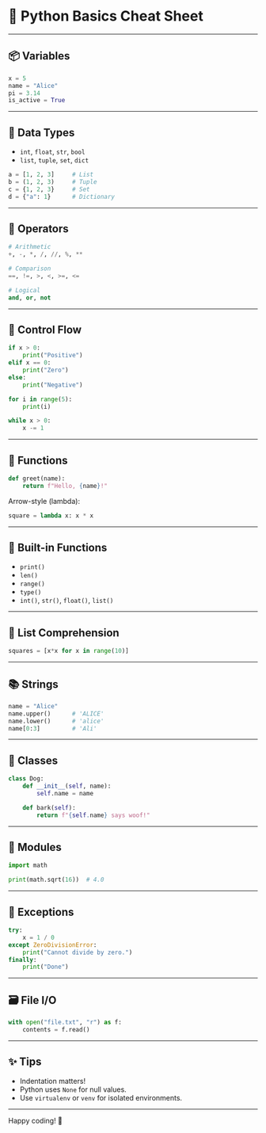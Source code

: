 # 🐍 Python Basics Cheat Sheet

---

## 📦 Variables

```python
x = 5
name = "Alice"
pi = 3.14
is_active = True
```

---

## 🔢 Data Types

- `int`, `float`, `str`, `bool`
- `list`, `tuple`, `set`, `dict`

```python
a = [1, 2, 3]     # List
b = (1, 2, 3)     # Tuple
c = {1, 2, 3}     # Set
d = {"a": 1}      # Dictionary
```

---

## 🧮 Operators

```python
# Arithmetic
+, -, *, /, //, %, **

# Comparison
==, !=, >, <, >=, <=

# Logical
and, or, not
```

---

## 📌 Control Flow

```python
if x > 0:
    print("Positive")
elif x == 0:
    print("Zero")
else:
    print("Negative")

for i in range(5):
    print(i)

while x > 0:
    x -= 1
```

---

## 🎒 Functions

```python
def greet(name):
    return f"Hello, {name}!"
```

Arrow-style (lambda):

```python
square = lambda x: x * x
```

---

## 🎲 Built-in Functions

- `print()`
- `len()`
- `range()`
- `type()`
- `int()`, `str()`, `float()`, `list()`

---

## 🧰 List Comprehension

```python
squares = [x*x for x in range(10)]
```

---

## 📚 Strings

```python
name = "Alice"
name.upper()      # 'ALICE'
name.lower()      # 'alice'
name[0:3]         # 'Ali'
```

---

## 🧱 Classes

```python
class Dog:
    def __init__(self, name):
        self.name = name

    def bark(self):
        return f"{self.name} says woof!"
```

---

## 📂 Modules

```python
import math

print(math.sqrt(16))  # 4.0
```

---

## 🧪 Exceptions

```python
try:
    x = 1 / 0
except ZeroDivisionError:
    print("Cannot divide by zero.")
finally:
    print("Done")
```

---

## 🗃️ File I/O

```python
with open("file.txt", "r") as f:
    contents = f.read()
```

---

## ✨ Tips

- Indentation matters!
- Python uses `None` for null values.
- Use `virtualenv` or `venv` for isolated environments.

---

Happy coding! 🐍
